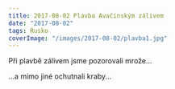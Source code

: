 ```yaml
---
title: 2017-08-02 Plavba Avačinským zálivem
date: "2017-08-02"
tags: Rusko
coverImage: "/images/2017-08-02/plavba1.jpg"
---
```



<CustomImage
  src="/images/2017-08-02/plavba1.jpg"
  alt="Plavba Avačinským zálivem"
  size="horizontalLarge"
/>

<div className="flex justify-between">
  <div className="mr-2">
    <CustomImage
      src="/images/2017-08-02/plavba2.jpg"
      alt="Plavba Avačinským zálivem"
      size="horizontalSmall"
    />
  </div>
  <div>
    <CustomImage
      src="/images/2017-08-02/plavba3.jpg"
      alt="Plavba Avačinským zálivem"
      size="horizontalSmall"
    />
  </div>
</div>

<CustomImage
  src="/images/2017-08-02/plavba5.jpg"
  alt="Plavba Avačinským zálivem"
  size="horizontalLarge"
/>

<CustomImage
  src="/images/2017-08-02/plavba6.jpg"
  alt="Plavba Avačinským zálivem"
  size="horizontalLarge"
/>

Při plavbě zálivem jsme pozorovali mrože...

<CustomImage
  src="/images/2017-08-02/plavba9.jpg"
  alt="Plavba Avačinským zálivem"
  size="horizontalLarge"
/>

<div className="flex justify-between">
  <div className="mr-2">
    <CustomImage
      src="/images/2017-08-02/plavba7.jpg"
      alt="Plavba Avačinským zálivem"
      size="horizontalSmall"
    />
  </div>
  <div>
    <CustomImage
      src="/images/2017-08-02/plavba8.jpg"
      alt="Plavba Avačinským zálivem"
      size="horizontalSmall"
    />
  </div>
</div>

<CustomImage
  src="/images/2017-08-02/plavba10.jpg"
  alt="Plavba Avačinským zálivem"
  size="horizontalLarge"
/>

...a mimo jiné ochutnali kraby...

<CustomImage
  src="/images/2017-08-02/plavba4.jpg"
  alt="Plavba Avačinským zálivem"
  size="horizontalLarge"
/>
